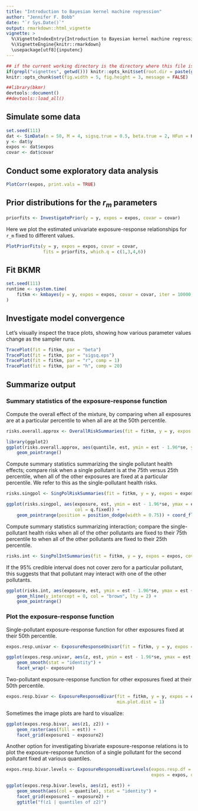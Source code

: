 ```yaml
---
title: "Introduction to Bayesian kernel machine regression"
author: "Jennifer F. Bobb"
date: "`r Sys.Date()`"
output: rmarkdown::html_vignette
vignette: >
  %\VignetteIndexEntry{Introduction to Bayesian kernel machine regression}
  %\VignetteEngine{knitr::rmarkdown}
  \usepackage[utf8]{inputenc}
---
```


```r
## if the current working directory is the directory where this file is located rather than the project directory, set the working directory to the project directory
if(grepl("vignettes", getwd())) knitr::opts_knit$set(root.dir = paste(getwd(), "..", sep = "/"))
knitr::opts_chunk$set(fig.width = 5, fig.height = 3, message = FALSE)
```

```r
##library(bkmr)
devtools::document()
##devtools::load_all()
```

## Simulate some data

```r
set.seed(111)
dat <- SimData(n = 50, M = 4, sigsq.true = 0.5, beta.true = 2, HFun = HFun3)
y <- dat$y
expos <- dat$expos
covar <- dat$covar
```

## Conduct some exploratory data analysis

```r
PlotCorr(expos, print.vals = TRUE)
```

## Prior distributions for the $r_m$ parameters

```r
priorfits <- InvestigatePrior(y = y, expos = expos, covar = covar)
```

Here we plot the estimated univariate exposure-response relationships for `r_m` fixed to different values.
```r
PlotPriorFits(y = y, expos = expos, covar = covar, 
              fits = priorfits, which.q = c(1,3,4,6))
```

## Fit BKMR 

```r
set.seed(111)
runtime <- system.time(
    fitkm <- kmbayes(y = y, expos = expos, covar = covar, iter = 10000, quiet = TRUE, modsel = TRUE)
)
```

## Investigate model convergence

Let's visually inspect the trace plots, showing how various parameter values change as the sampler runs.

```r
TracePlot(fit = fitkm, par = "beta")
TracePlot(fit = fitkm, par = "sigsq.eps")
TracePlot(fit = fitkm, par = "r", comp = 1)
TracePlot(fit = fitkm, par = "h", comp = 20)
```

## Summarize output

### Summary statistics of the exposure-response function

Compute the overall effect of the mixture, by comparing when all exposures are at a particular percentile to when all are at the 50th percentile.

```r
risks.overall.approx <- OverallRiskSummaries(fit = fitkm, y = y, expos = expos, covar = covar)
```

```r
library(ggplot2)
ggplot(risks.overall.approx, aes(quantile, est, ymin = est - 1.96*se, ymax = est + 1.96*se)) + 
    geom_pointrange()
```

Compute summary statistics summarizing the single pollutant health effects; compare risk when a single pollutant is at the 75th versus 25th percentile, when all of the other exposures are fixed at a particular percentile. We refer to this as the single-pollutant health risks.

```r
risks.singpol <- SingPolRiskSummaries(fit = fitkm, y = y, expos = expos, covar = covar)
```

```r
ggplot(risks.singpol, aes(exposure, est, ymin = est - 1.96*se, ymax = est + 1.96*se, 
                          col = q.fixed)) + 
    geom_pointrange(position = position_dodge(width = 0.75)) + coord_flip()
```

Compute summary statistics summarizing interaction; compare the single-pollutant health risks when all of the other pollutants are fixed to their 75th percentile to when all of the other pollutants are fixed to their 25th percentile.

```r
risks.int <- SingPolIntSummaries(fit = fitkm, y = y, expos = expos, covar = covar)
```

If the 95% credible interval does not cover zero for a particular pollutant, this suggests that that pollutant may interact with one of the other pollutants.
```r
ggplot(risks.int, aes(exposure, est, ymin = est - 1.96*se, ymax = est + 1.96*se)) + 
    geom_hline(y_intercept = 0, col = "brown", lty = 2) +
    geom_pointrange()
```

### Plot the exposure-response function

Single-pollutant exposure-response function for other exposures fixed at their 50th percentile.

```r
expos.resp.univar <- ExposureResponseUnivar(fit = fitkm, y = y, expos = expos, covar = covar)
```

```r
ggplot(expos.resp.univar, aes(z, est, ymin = est - 1.96*se, ymax = est + 1.96*se)) + 
    geom_smooth(stat = "identity") + 
    facet_wrap(~ exposure)
```

Two-pollutant exposure-response function for other exposures fixed at their 50th percentile.

```r
expos.resp.bivar <- ExposureResponseBivar(fit = fitkm, y = y, expos = expos, covar = covar, 
                                          min.plot.dist = 1)
```

Sometimes the image plots are hard to visualize:
```r
ggplot(expos.resp.bivar, aes(z1, z2)) + 
    geom_raster(aes(fill = est)) + 
    facet_grid(exposure1 ~ exposure2)
```

Another option for investigating bivariate exposure-response relations is to plot the exposure-response function of a single pollutant for the second pollutant fixed at various quantiles.
```r
expos.resp.bivar.levels <- ExposureResponseBivarLevels(expos.resp.df = expos.resp.bivar, 
                                                       expos = expos, qs = c(0.25, 0.5, 0.75))
```

```r
ggplot(expos.resp.bivar.levels, aes(z1, est)) + 
    geom_smooth(aes(col = quantile), stat = "identity") + 
    facet_grid(exposure1 ~ exposure2) +
    ggtitle("f(z1 | quantiles of z2)")
```

































